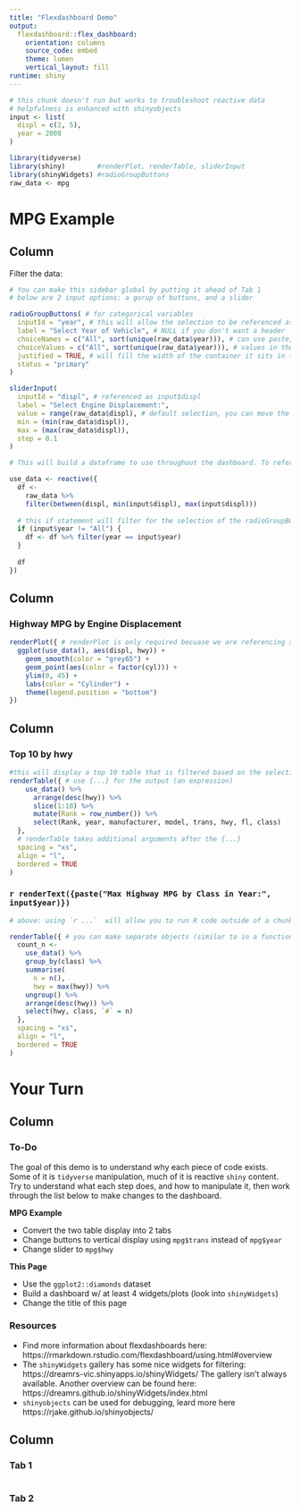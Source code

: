 ```yaml
---
title: "Flexdashboard Demo"
output: 
  flexdashboard::flex_dashboard:
    orientation: columns
    source_code: embed
    theme: lumen
    vertical_layout: fill
runtime: shiny
---
```


```r
# this chunk doesn't run but works to troubleshoot reactive data
# helpfulness is enhanced with shinyobjects
input <- list(
  displ = c(2, 5),
  year = 2008
)
```

```r
library(tidyverse)
library(shiny)        #renderPlot, renderTable, sliderInput
library(shinyWidgets) #radioGroupButtons
raw_data <- mpg 
```

MPG Example
=====================================
Column {.sidebar data-width=200} 
-------------------------------------
Filter the data:

```r
# You can make this sidebar global by putting it ahead of Tab 1
# below are 2 input options: a gorup of buttons, and a slider

radioGroupButtons( # for categorical variables
  inputId = "year", # this will allow the selection to be referenced as input$cyl
  label = "Select Year of Vehicle", # NULL if you don't want a header
  choiceNames = c("All", sort(unique(raw_data$year))), # can use paste, etc to make nicer display
  choiceValues = c("All", sort(unique(raw_data$year))), # values in the data, need to line up with above
  justified = TRUE, # will fill the width of the container it sits in (sidebar)
  status = "primary"
)

sliderInput(
  inputId = "displ", # referenced as input$displ
  label = "Select Engine Displacement:",
  value = range(raw_data$displ), # default selection, you can move the range around
  min = (min(raw_data$displ)),
  max = (max(raw_data$displ)),
  step = 0.1
)

# This will build a dataframe to use throughout the dashboard. To reference this dataframe, you will need to be in some reactive element ex: renderText({nrow(use_data())}). This is essentially a function and so you will need to use parentheses at the end like this: use_data()

use_data <- reactive({
  df <-
    raw_data %>%
    filter(between(displ, min(input$displ), max(input$displ)))
  
  # this if statement will filter for the selection of the radioGroupButtons
  if (input$year != "All") {
    df <- df %>% filter(year == input$year)
  }
  
  df
})
```

Column {data-width=450}
-----------------------------------------------------------------------
### Highway MPG by Engine Displacement
```r
renderPlot({ # renderPlot is only required becuase we are referencing someting reactive: use_data(). Otherwise we could just use ggplot(raw_data,...)
  ggplot(use_data(), aes(displ, hwy)) +
    geom_smooth(color = "grey65") +
    geom_point(aes(color = factor(cyl))) +
    ylim(0, 45) +
    labs(color = "Cylinder") +
    theme(legend.position = "bottom")
})
```

Column
-----------------------------------------------------------------------
### Top 10 by hwy
```r
#this will display a top 10 table that is filtered based on the selections above
renderTable({ # use {...} for the output (an expression)
    use_data() %>%
      arrange(desc(hwy)) %>%
      slice(1:10) %>%
      mutate(Rank = row_number()) %>%
      select(Rank, year, manufacturer, model, trans, hwy, fl, class)
  },
  # renderTable takes additional arguments after the {...}
  spacing = "xs",
  align = "l",
  bordered = TRUE
)
```

### `r renderText({paste("Max Highway MPG by Class in Year:", input$year)})`

```r
# above: using `r ...`  will allow you to run R code outside of a chunk. Here the title is reactive to the year selected

renderTable({ # you can make separate objects (similar to in a function)
  count_n <-
    use_data() %>%
    group_by(class) %>%
    summarise(
      n = n(),
      hwy = max(hwy)) %>%
    ungroup() %>%
    arrange(desc(hwy)) %>%
    select(hwy, class, `#` = n)
  },
  spacing = "xs",
  align = "l",
  bordered = TRUE
)
```

Your Turn
=====================================

Column 
-------------------------------------

### To-Do

The goal of this demo is to understand why each piece of code exists. Some of it is `tidyverse` manipulation, much of it is reactive `shiny` content.  Try to understand what each step does, and how to manipulate it, then work through the list below to make changes to the dashboard. 

**MPG Example**

* Convert the two table display into 2 tabs
* Change buttons to vertical display using `mpg$trans` instead of `mpg$year`
* Change slider to `mpg$hwy`

**This Page**

* Use the `ggplot2::diamonds` dataset
* Build a dashboard  w/ at least 4 widgets/plots (look into `shinyWidgets`)
* Change the title of this page


### Resources

* Find more information about flexdashboards here:
    https://rmarkdown.rstudio.com/flexdashboard/using.html#overview
* The `shinyWidgets` gallery has some nice widgets for filtering:
    https://dreamrs-vic.shinyapps.io/shinyWidgets/
    The gallery isn't always available. Another overview can be found here:      
    https://dreamrs.github.io/shinyWidgets/index.html
* `shinyobjects` can be used for debugging, leard more here
    https://rjake.github.io/shinyobjects/
    
Column {.tabset}
-------------------------------------
   
### Tab 1

```r
```   
 
### Tab 2

```r
```
